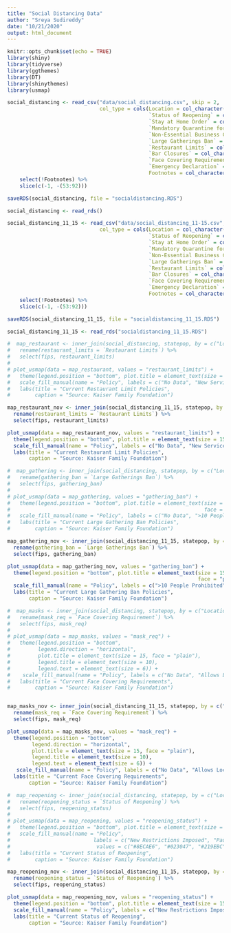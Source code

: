 ```yaml
---
title: "Social Distancing Data"
author: "Sreya Sudireddy"
date: "10/21/2020"
output: html_document
---
```


```r
knitr::opts_chunk$set(echo = TRUE)
library(shiny) 
library(tidyverse)
library(ggthemes)
library(DT)
library(shinythemes)
library(usmap)
```

```r
social_distancing <- read_csv("data/social_distancing.csv", skip = 2,
                              col_type = cols(Location = col_character(),
                                              `Status of Reopening` = col_character(),
                                              `Stay at Home Order` = col_character(),
                                              `Mandatory Quarantine for Travelers` = col_character(),
                                              `Non-Essential Business Closures` = col_character(),
                                              `Large Gatherings Ban` = col_character(),
                                              `Restaurant Limits` = col_character(),
                                              `Bar Closures` = col_character(),
                                              `Face Covering Requirement` = col_character(),
                                              `Emergency Declaration` = col_character(),
                                              Footnotes = col_character())) %>%
    select(!Footnotes) %>%
    slice(c(-1, -(53:92)))

saveRDS(social_distancing, file = "socialdistancing.RDS")

social_distancing <- read_rds()
```

```r
social_distancing_11_15 <- read_csv("data/social_distancing_11-15.csv", skip = 2,
                              col_type = cols(Location = col_character(),
                                              `Status of Reopening` = col_character(),
                                              `Stay at Home Order` = col_character(),
                                              `Mandatory Quarantine for Travelers` = col_character(),
                                              `Non-Essential Business Closures` = col_character(),
                                              `Large Gatherings Ban` = col_character(),
                                              `Restaurant Limits` = col_character(),
                                              `Bar Closures` = col_character(),
                                              `Face Covering Requirement` = col_character(),
                                              `Emergency Declaration` = col_character(),
                                              Footnotes = col_character())) %>%
    select(!Footnotes) %>%
    slice(c(-1, -(53:92)))

saveRDS(social_distancing_11_15, file = "socialdistancing_11_15.RDS")

social_distancing_11_15 <- read_rds("socialdistancing_11_15.RDS")
```


```r
#  map_restaurant <- inner_join(social_distancing, statepop, by = c("Location" = "full")) %>%
#   rename(restaurant_limits = `Restaurant Limits`) %>%
#   select(fips, restaurant_limits)
# 
# plot_usmap(data = map_restaurant, values = "restaurant_limits") +
#   theme(legend.position = "bottom", plot.title = element_text(size = 15, face = "plain" )) +
#   scale_fill_manual(name = "Policy", labels = c("No Data", "New Service Limits", "Reopened to Dine-in Service", "Reopened to Dine-in Service with Capacity Limits"), values = c("#8ECAE6", "#023047", "#FFB703", "#219EBC")) +
#   labs(title = "Current Restaurant Limit Policies",
#        caption = "Source: Kaiser Family Foundation")

map_restaurant_nov <- inner_join(social_distancing_11_15, statepop, by = c("Location" = "full")) %>%
  rename(restaurant_limits = `Restaurant Limits`) %>%
  select(fips, restaurant_limits)

plot_usmap(data = map_restaurant_nov, values = "restaurant_limits") +
  theme(legend.position = "bottom", plot.title = element_text(size = 15, face = "plain" )) +
  scale_fill_manual(name = "Policy", labels = c("No Data", "New Service Limits", "Reopened to Dine-in Service", "Reopened to Dine-in Service with Capacity Limits"), values = c("#8ECAE6", "#023047", "#FFB703", "#219EBC")) +
  labs(title = "Current Restaurant Limit Policies",
       caption = "Source: Kaiser Family Foundation")


```

```r
#  map_gathering <- inner_join(social_distancing, statepop, by = c("Location" = "full")) %>%
#   rename(gathering_ban = `Large Gatherings Ban`) %>%
#   select(fips, gathering_ban)
# 
# plot_usmap(data = map_gathering, values = "gathering_ban") +
#   theme(legend.position = "bottom", plot.title = element_text(size = 15,
#                                                               face = "plain")) +
#   scale_fill_manual(name = "Policy", labels = c("No Data", ">10 People Prohibited", "All Gatherings Prohibited", "Expanded Limit to 25 or Fewer", "Expanded Limit to Greater Than 25", "Lifted", "New Limit on Large Gatherings"), values = c("#FB8500", "#FE5F55", "#023047", "#FFB703", "#219EBC", "#E73462", "#8ECAE6")) +
#   labs(title = "Current Large Gathering Ban Policies",
#        caption = "Source: Kaiser Family Foundation")

map_gathering_nov <- inner_join(social_distancing_11_15, statepop, by = c("Location" = "full")) %>%
  rename(gathering_ban = `Large Gatherings Ban`) %>%
  select(fips, gathering_ban)

plot_usmap(data = map_gathering_nov, values = "gathering_ban") +
  theme(legend.position = "bottom", plot.title = element_text(size = 15,
                                                              face = "plain")) +
  scale_fill_manual(name = "Policy", labels = c(">10 People Prohibited", "All Gatherings Prohibited", "Expanded Limit to 25 or Fewer", "Expanded Limit to Greater Than 25", "Lifted", "New Limit on Large Gatherings in Place"), values = c("#FB8500", "#E73462", "#023047", "#FFB703", "#219EBC", "#8ECAE6")) +
  labs(title = "Current Large Gathering Ban Policies",
       caption = "Source: Kaiser Family Foundation")


```



```r
#  map_masks <- inner_join(social_distancing, statepop, by = c("Location" = "full")) %>%
#   rename(mask_req = `Face Covering Requirement`) %>%
#   select(fips, mask_req)
# 
# plot_usmap(data = map_masks, values = "mask_req") +
#   theme(legend.position = "bottom", 
#         legend.direction = "horizontal", 
#         plot.title = element_text(size = 15, face = "plain"), 
#         legend.title = element_text(size = 10), 
#         legend.text = element_text(size = 6)) +
#    scale_fill_manual(name = "Policy", labels = c("No Data", "Allows Local Officials to \n Require for General Public", "Required for Certain \n Employees", "Required for Certain Employees; \n Allows Local Officials \n to Require for General Public", "Required for General Public"), values = c("#FB8500", "#8ECAE6", "#023047", "#FFB703", "#219EBC")) +
#   labs(title = "Current Face Covering Requirements",
#        caption = "Source: Kaiser Family Foundation")


map_masks_nov <- inner_join(social_distancing_11_15, statepop, by = c("Location" = "full")) %>%
  rename(mask_req = `Face Covering Requirement`) %>%
  select(fips, mask_req) 

plot_usmap(data = map_masks_nov, values = "mask_req") +
  theme(legend.position = "bottom", 
        legend.direction = "horizontal", 
        plot.title = element_text(size = 15, face = "plain"), 
        legend.title = element_text(size = 10), 
        legend.text = element_text(size = 6)) +
   scale_fill_manual(name = "Policy", labels = c("No Data", "Allows Local Officials to \n Require for General Public", "Required for Certain \n Employees", "Required for Certain Employees; \n Allows Local Officials \n to Require for General Public","Required for Certain Employees", "Required for General Public"), values = c("#FB8500", "#8ECAE6", "#023047", "#FFB703", "#E73462", "#219EBC")) +
  labs(title = "Current Face Covering Requirements",
       caption = "Source: Kaiser Family Foundation")
```
```r
#  map_reopening <- inner_join(social_distancing, statepop, by = c("Location" = "full")) %>%
#   rename(reopening_status = `Status of Reopening`) %>%
#   select(fips, reopening_status)
# 
# plot_usmap(data = map_reopening, values = "reopening_status") +
#   theme(legend.position = "bottom", plot.title = element_text(size = 15, face = "plain")) +
#   scale_fill_manual(name = "Policy", 
#                           labels = c("New Restrictions Imposed", "Paused", "Proceeding with Reopening", "Reopened"), 
#                            values = c("#8ECAE6", "#023047", "#219EBC", "#FFB703")) +
#   labs(title = "Current Status of Reopening",
#        caption = "Source: Kaiser Family Foundation")

map_reopening_nov <- inner_join(social_distancing_11_15, statepop, by = c("Location" = "full")) %>%
  rename(reopening_status = `Status of Reopening`) %>%
  select(fips, reopening_status)

plot_usmap(data = map_reopening_nov, values = "reopening_status") +
  theme(legend.position = "bottom", plot.title = element_text(size = 15, face = "plain"))+
  scale_fill_manual(name = "Policy", labels = c("New Restrictions Imposed", "Paused", "Proceeding with Reopening", "Reopened"), values = c("#8ECAE6", "#023047", "#219EBC", "#FFB703")) +
  labs(title = "Current Status of Reopening",
       caption = "Source: Kaiser Family Foundation")

```

